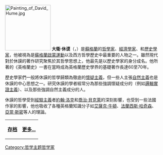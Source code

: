[[File:Painting_of_David_Hume.jpg|150px]]
'''大衛·休谟'''（{{lang|en|'''David Hume'''}}，{{bd|1711年|6月7日|1776年|8月25日|catIdx=Hume, David}}）是[[蘇格蘭|蘇格蘭]]的[[哲學家|哲學家]]、[[經濟學家|經濟學家]]、和[[歷史學家|歷史學家]]，他被視為是[[蘇格蘭啟蒙運動|蘇格蘭啟蒙運動]]以及西方哲學歷史中最重要的人物之一。雖然現代對於休謨的著作研究聚焦於其哲學思想上，他最先是以歷史學家的身分成名。他所著的《英格蘭史》一書在當時成為英格蘭歷史學界的基礎著作長達60至70年。

歷史學家們一般將休謨的哲學歸類為徹底的[[懷疑主義|懷疑主義]]，但一些人主張[[自然主義|自然主義]]也是休謨的中心思想之一。研究休謨的學者經常分為那些強調懷疑成分的（例如[[邏輯實證主義|邏輯實證主義]]）、以及那些強調自然主義成分的人。

休謨的哲學受到[[經驗主義|經驗主義]]者[[約翰·洛克|約翰·洛克]]和[[喬治·貝克萊|喬治·貝克萊]]的深刻影響，也受到一些法國作家的影響，他也吸收了各種英格蘭知識分子如[[艾薩克·牛頓|艾薩克·牛頓]]、[[法蘭西斯·哈奇森|法蘭西斯·哈奇森]]、[[亞當·斯密|亞當·斯密]]等人的理論。

{| width="100%" border="0" style="padding: 0; margin:0; background:#FFF1DD"
|<div style="text-align:left;">'''[[Portal:哲学/推荐条目|存档]]'''</div>||
<div style="text-align:right;">'''[[大卫·休谟|更多...]]'''</div>
|}

<noinclude>
[[Category:哲学主题哲学家|Category:哲学主题哲学家]]
</noinclude>